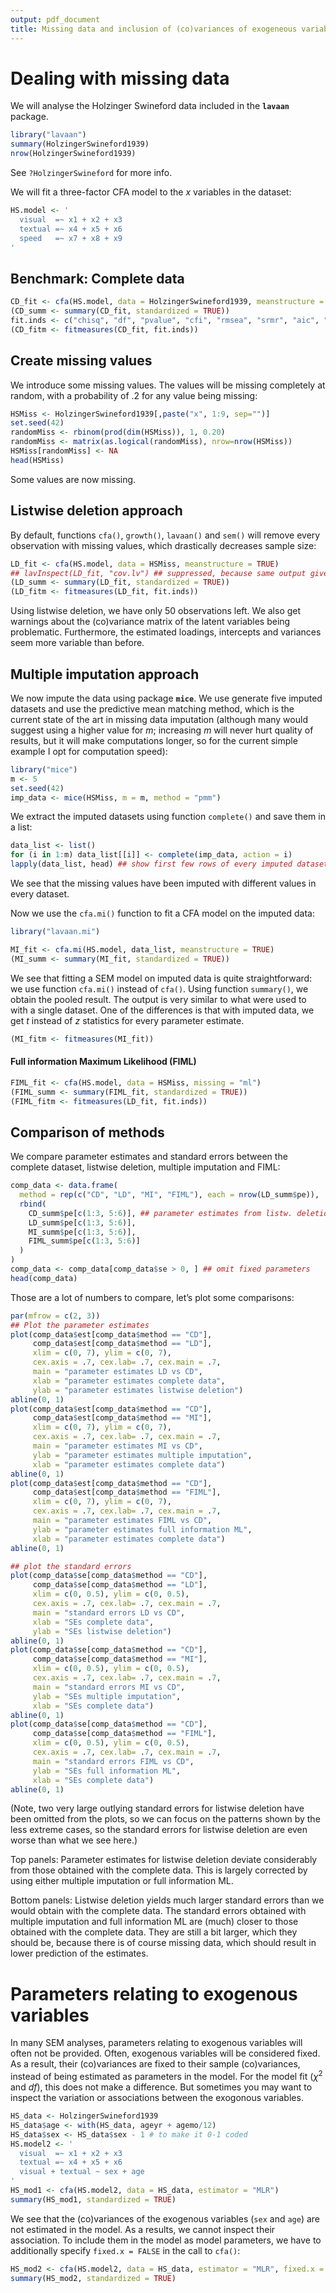 ```yaml
---
output: pdf_document
title: Missing data and inclusion of (co)variances of exogeneous variables
---
```


# Dealing with missing data 

We will analyse the Holzinger Swineford data included in the **`lavaan`** package.

```r
library("lavaan")
summary(HolzingerSwineford1939)
nrow(HolzingerSwineford1939)
```
See `?HolzingerSwineford` for more info.

We will fit a three-factor CFA model to the $x$ variables in the dataset:

```r
HS.model <- '
  visual  =~ x1 + x2 + x3
  textual =~ x4 + x5 + x6
  speed   =~ x7 + x8 + x9
'
```


## Benchmark: Complete data

```r
CD_fit <- cfa(HS.model, data = HolzingerSwineford1939, meanstructure = TRUE)
(CD_summ <- summary(CD_fit, standardized = TRUE))
fit.inds <- c("chisq", "df", "pvalue", "cfi", "rmsea", "srmr", "aic", "bic")
(CD_fitm <- fitmeasures(CD_fit, fit.inds))
```

## Create missing values

We introduce some missing values. The values will be missing completely at random, with a probability of .2 for any value being missing:

```r
HSMiss <- HolzingerSwineford1939[,paste("x", 1:9, sep="")]
set.seed(42)
randomMiss <- rbinom(prod(dim(HSMiss)), 1, 0.20)
randomMiss <- matrix(as.logical(randomMiss), nrow=nrow(HSMiss))
HSMiss[randomMiss] <- NA
head(HSMiss)
```

Some values are now missing. 

## Listwise deletion approach

By default, functions `cfa()`, `growth()`, `lavaan()` and `sem()` will remove every observation with missing values, which drastically decreases sample size:

```r
LD_fit <- cfa(HS.model, data = HSMiss, meanstructure = TRUE)
## lavInspect(LD_fit, "cov.lv") ## suppressed, because same output given below
(LD_summ <- summary(LD_fit, standardized = TRUE))
(LD_fitm <- fitmeasures(LD_fit, fit.inds))
```

Using listwise deletion, we have only 50 observations left. We also get warnings about the (co)variance matrix of the latent variables being problematic. Furthermore, the estimated loadings, intercepts and variances seem more variable than before.


## Multiple imputation approach

We now impute the data using package **`mice`**. We use generate five imputed datasets and use the predictive mean matching method, which is the current state of the art in missing data imputation (although many would suggest using a higher value for $m$; increasing $m$ will never hurt quality of results, but it will make computations longer, so for the current simple example I opt for computation speed):

```r
library("mice")
m <- 5
set.seed(42)
imp_data <- mice(HSMiss, m = m, method = "pmm")
```

We extract the imputed datasets using function `complete()` and save them in a list:

```r
data_list <- list()
for (i in 1:m) data_list[[i]] <- complete(imp_data, action = i)
lapply(data_list, head) ## show first few rows of every imputed dataset
```

We see that the missing values have been imputed with different values in every dataset.

Now we use the `cfa.mi()` function to fit a CFA model on the imputed data:

```r
library("lavaan.mi")
```

```r
MI_fit <- cfa.mi(HS.model, data_list, meanstructure = TRUE)
(MI_summ <- summary(MI_fit, standardized = TRUE))
```

We see that fitting a SEM model on imputed data is quite straightforward: we use function `cfa.mi()` instead of `cfa()`. Using function `summary()`, we obtain the pooled result. The output is very similar to what were used to with a single dataset. One of the differences is that with imputed data, we get $t$ instead of $z$ statistics for every parameter estimate. 

```r
(MI_fitm <- fitmeasures(MI_fit))
```


#### Full information Maximum Likelihood (FIML)

```r
FIML_fit <- cfa(HS.model, data = HSMiss, missing = "ml")
(FIML_summ <- summary(FIML_fit, standardized = TRUE))
(FIML_fitm <- fitmeasures(LD_fit, fit.inds))
```


## Comparison of methods

We compare parameter estimates and standard errors between the complete dataset, listwise deletion, multiple imputation and FIML:

```r
comp_data <- data.frame(
  method = rep(c("CD", "LD", "MI", "FIML"), each = nrow(LD_summ$pe)),
  rbind(
    CD_summ$pe[c(1:3, 5:6)], ## parameter estimates from listw. deletion model
    LD_summ$pe[c(1:3, 5:6)],
    MI_summ$pe[c(1:3, 5:6)],
    FIML_summ$pe[c(1:3, 5:6)]
  )
)
comp_data <- comp_data[comp_data$se > 0, ] ## omit fixed parameters
head(comp_data)
```

Those are a lot of numbers to compare, let's plot some comparisons:

```r
par(mfrow = c(2, 3))
## Plot the parameter estimates
plot(comp_data$est[comp_data$method == "CD"], 
     comp_data$est[comp_data$method == "LD"], 
     xlim = c(0, 7), ylim = c(0, 7),
     cex.axis = .7, cex.lab= .7, cex.main = .7,
     main = "parameter estimates LD vs CD",
     xlab = "parameter estimates complete data",
     ylab = "parameter estimates listwise deletion")
abline(0, 1)
plot(comp_data$est[comp_data$method == "CD"], 
     comp_data$est[comp_data$method == "MI"], 
     xlim = c(0, 7), ylim = c(0, 7), 
     cex.axis = .7, cex.lab= .7, cex.main = .7,
     main = "parameter estimates MI vs CD",
     ylab = "parameter estimates multiple imputation",
     xlab = "parameter estimates complete data")
abline(0, 1)
plot(comp_data$est[comp_data$method == "CD"], 
     comp_data$est[comp_data$method == "FIML"], 
     xlim = c(0, 7), ylim = c(0, 7), 
     cex.axis = .7, cex.lab= .7, cex.main = .7,
     main = "parameter estimates FIML vs CD",
     ylab = "parameter estimates full information ML",
     xlab = "parameter estimates complete data")
abline(0, 1)

## plot the standard errors
plot(comp_data$se[comp_data$method == "CD"], 
     comp_data$se[comp_data$method == "LD"], 
     xlim = c(0, 0.5), ylim = c(0, 0.5),
     cex.axis = .7, cex.lab= .7, cex.main = .7,
     main = "standard errors LD vs CD",
     xlab = "SEs complete data",
     ylab = "SEs listwise deletion")
abline(0, 1)
plot(comp_data$se[comp_data$method == "CD"], 
     comp_data$se[comp_data$method == "MI"], 
     xlim = c(0, 0.5), ylim = c(0, 0.5), 
     cex.axis = .7, cex.lab= .7, cex.main = .7,
     main = "standard errors MI vs CD",
     ylab = "SEs multiple imputation",
     xlab = "SEs complete data")
abline(0, 1)
plot(comp_data$se[comp_data$method == "CD"], 
     comp_data$se[comp_data$method == "FIML"], 
     xlim = c(0, 0.5), ylim = c(0, 0.5), 
     cex.axis = .7, cex.lab= .7, cex.main = .7,
     main = "standard errors FIML vs CD",
     ylab = "SEs full information ML",
     xlab = "SEs complete data")
abline(0, 1)
```

(Note, two very large outlying standard errors for listwise deletion have been omitted from the plots, so we can focus on the patterns shown by the less extreme cases, so the standard errors for listwise deletion are even worse than what we see here.)

Top panels: Parameter estimates for listwise deletion deviate considerably from those obtained with the complete data. This is largely corrected by using either multiple imputation or full information ML.

Bottom panels: Listwise deletion yields much larger standard errors than we would obtain with the complete data. The standard errors obtained with multiple imputation and full information ML are (much) closer to those obtained with the complete data. They are still a bit larger, which they should be, because there is of course missing data, which should result in lower prediction of the estimates.


\newpage

# Parameters relating to exogenous variables

In many SEM analyses, parameters relating to exogenous variables will often not be provided. Often, exogenous variables will be considered fixed. As a result, their (co)variances are fixed to their sample (co)variances, instead of being estimated as parameters in the model. For the model fit ($\chi^2$ and $df$), this does not make a difference. But sometimes you may want to inspect the variation or associations between the exogonous variables.

```r
HS_data <- HolzingerSwineford1939
HS_data$age <- with(HS_data, ageyr + agemo/12)
HS_data$sex <- HS_data$sex - 1 # to make it 0-1 coded
HS.model2 <- '
  visual  =~ x1 + x2 + x3
  textual =~ x4 + x5 + x6
  visual + textual ~ sex + age
'
HS_mod1 <- cfa(HS.model2, data = HS_data, estimator = "MLR")
summary(HS_mod1, standardized = TRUE)
```

We see that the (co)variances of the exogenous variables (`sex` and `age`) are not estimated in the model. As a results, we cannot inspect their association. To include them in the model as model parameters, we have to additionally specify `fixed.x = FALSE` in the call to `cfa()`: 

```r
HS_mod2 <- cfa(HS.model2, data = HS_data, estimator = "MLR", fixed.x = FALSE)
summary(HS_mod2, standardized = TRUE)
```